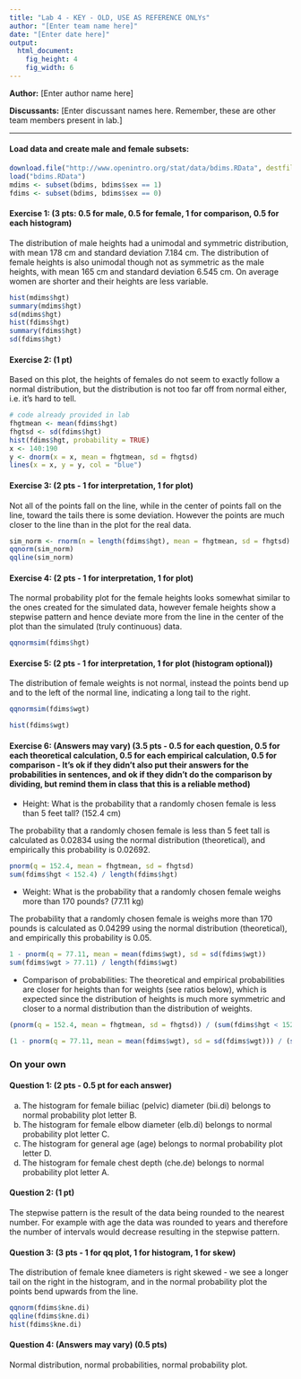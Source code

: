 ```yaml
---
title: "Lab 4 - KEY - OLD, USE AS REFERENCE ONLYs"
author: "[Enter team name here]"
date: "[Enter date here]"
output:
  html_document:
    fig_height: 4
    fig_width: 6
---
```


**Author:** [Enter author name here]

**Discussants:** [Enter discussant names here. Remember, these are other team members present in lab.]

* * *

#### Load data and create male and female subsets:
```r
download.file("http://www.openintro.org/stat/data/bdims.RData", destfile = "bdims.RData")
load("bdims.RData")
mdims <- subset(bdims, bdims$sex == 1)
fdims <- subset(bdims, bdims$sex == 0)
```

#### Exercise 1: (3 pts: 0.5 for male, 0.5 for female, 1 for comparison, 0.5 for each histogram)

The distribution of male heights had a unimodal and symmetric distribution, with mean 178 cm and standard deviation 7.184 cm. The distribution of female heights is also unimodal though not as symmetric as the male heights, with mean 165 cm and standard deviation 6.545 cm. On average women are shorter and their heights are less variable.

```r
hist(mdims$hgt)
summary(mdims$hgt)
sd(mdims$hgt)
hist(fdims$hgt)
summary(fdims$hgt)
sd(fdims$hgt)
```

#### Exercise 2: (1 pt)

Based on this plot, the heights of females do not seem to exactly follow a normal distribution, but the distribution is not too far off from normal either, i.e. it's hard to tell.

```r
# code already provided in lab
fhgtmean <- mean(fdims$hgt)
fhgtsd <- sd(fdims$hgt)
hist(fdims$hgt, probability = TRUE)
x <- 140:190
y <- dnorm(x = x, mean = fhgtmean, sd = fhgtsd)
lines(x = x, y = y, col = "blue")
```

#### Exercise 3: (2 pts - 1 for interpretation, 1 for plot)

Not all of the points fall on the line, while in the center of points fall on the line, toward the tails there is some deviation. However the points are much closer to the line than in the plot for the real data.

```r
sim_norm <- rnorm(n = length(fdims$hgt), mean = fhgtmean, sd = fhgtsd)
qqnorm(sim_norm)
qqline(sim_norm)
```

#### Exercise 4: (2 pts - 1 for interpretation, 1 for plot)

The normal probability plot for the female heights looks somewhat similar to the ones created for the simulated data, however female heights show a stepwise pattern and hence deviate more from the line in the center of the plot than the simulated (truly continuous) data.

```r
qqnormsim(fdims$hgt)
```

#### Exercise 5: (2 pts - 1 for interpretation, 1 for plot (histogram optional))

The distribution of female weights is not normal, instead the points bend up and to the left of the normal line, indicating a long tail to the right.

```r
qqnormsim(fdims$wgt)
```

```r
hist(fdims$wgt)
```

#### Exercise 6: (Answers may vary) (3.5 pts - 0.5 for each question, 0.5 for each theoretical calculation, 0.5 for each empirical calculation, 0.5 for comparison - It's ok if they didn't also put their answers for the probabilities in sentences, and ok if they didn't do the comparison by dividing, but remind them in class that this is a reliable method)

- Height: What is the probability that a randomly chosen female is less than 5 feet tall? (152.4 cm)

The probability that a randomly chosen female is less than 5 feet tall is calculated as 0.02834 using the normal distribution (theoretical), and empirically this probability is 0.02692.

```r
pnorm(q = 152.4, mean = fhgtmean, sd = fhgtsd)
sum(fdims$hgt < 152.4) / length(fdims$hgt)
```

- Weight: What is the probability that a randomly chosen female weighs more than 170 pounds? (77.11 kg)

The probability that a randomly chosen female is weighs more than 170 pounds is calculated as 0.04299 using the normal distribution (theoretical), and empirically this probability is 0.05.

```r
1 - pnorm(q = 77.11, mean = mean(fdims$wgt), sd = sd(fdims$wgt))
sum(fdims$wgt > 77.11) / length(fdims$wgt)
```

- Comparison of probabilities: The theoretical and empirical probabilities are closer for heights than for weights (see ratios below), which is expected since the distribution of heights is much more symmetric and closer to a normal distribution than the distribution of weights.

```r
(pnorm(q = 152.4, mean = fhgtmean, sd = fhgtsd)) / (sum(fdims$hgt < 152.4) / length(fdims$hgt))

(1 - pnorm(q = 77.11, mean = mean(fdims$wgt), sd = sd(fdims$wgt))) / (sum(fdims$wgt > 77.11) / length(fdims$wgt))
```

### On your own


#### Question 1: (2 pts - 0.5 pt for each answer)

a. The histogram for female biiliac (pelvic) diameter (bii.di) belongs to normal probability plot letter B.
b. The histogram for female elbow diameter (elb.di) belongs to normal probability plot letter C.
c. The histogram for general age (age) belongs to normal probability plot letter D.
d. The histogram for female chest depth (che.de) belongs to normal probability plot letter A.

#### Question 2: (1 pt)

The stepwise pattern is the result of the data being rounded to the nearest number. For example with age the data was rounded to years and therefore the number of intervals would decrease resulting in the stepwise pattern.

#### Question 3: (3 pts - 1 for qq plot, 1 for histogram, 1 for skew)

The distribution of female knee diameters is right skewed - we see a longer tail on the right  in the histogram, and in the normal probability plot the points bend upwards from the line.

```r
qqnorm(fdims$kne.di)
qqline(fdims$kne.di)
hist(fdims$kne.di)
```

#### Question 4: (Answers may vary) (0.5 pts)

Normal distribution, normal probabilities, normal probability plot.
